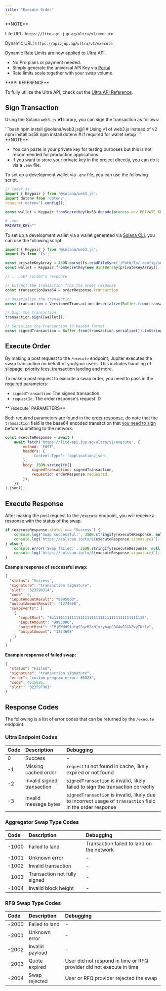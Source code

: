 ```yaml
---
title: "Execute Order"
---
```


<Info>
  **NOTE**

  Lite URL: `https://lite-api.jup.ag/ultra/v1/execute`

  Dynamic URL: `https://api.jup.ag/ultra/v1/execute`

  Dynamic Rate Limits are now applied to Ultra API.

  * No Pro plans or payment needed.
  * Simply generate the universal API Key via [Portal](https://portal.jup.ag)
  * Rate limits scale together with your swap volume.

<CardGroup cols={1}>
  <Card title="Read more about Ultra API Dynamic Rate Limit" href="/portal/rate-limit" icon="book-open" horizontal/>
</CardGroup>
</Info>

<Tip>
  **API REFERENCE**

  To fully utilize the Ultra API, check out the [Ultra API Reference](/api-reference/ultra/execute).
</Tip>

## Sign Transaction

Using the Solana `web3.js` **v1** library, you can sign the transaction as follows:

<Accordion title="Set up imports and wallet for signing">
```bash
npm install @solana/web3.js@1 # Using v1 of web3.js instead of v2
npm install bs58
npm install dotenv # if required for wallet setup
```

<Info>
  **NOTE**

  * You can paste in your private key for testing purposes but this is not recommended for production applications.
  * If you want to store your private key in the project directly, you can do it via a `.env` file.
</Info>

  To set up a development wallet via `.env` file, you can use the following script.

```js
// index.js
import { Keypair } from '@solana/web3.js';
import dotenv from 'dotenv';
require('dotenv').config();

const wallet = Keypair.fromSecretKey(bs58.decode(process.env.PRIVATE_KEY || ''));
```

```bash
# .env
PRIVATE_KEY=""
```

  To set up a development wallet via a wallet generated via [Solana CLI](https://solana.com/docs/intro/installation#solana-cli-basics), you can use the following script.

```js
import { Keypair } from '@solana/web3.js';
import fs from 'fs';

const privateKeyArray = JSON.parse(fs.readFileSync('/Path/To/.config/solana/id.json', 'utf8').trim());
const wallet = Keypair.fromSecretKey(new Uint8Array(privateKeyArray));
```
</Accordion>

```js
// ... GET /order's response

// Extract the transaction from the order response
const transactionBase64 = orderResponse.transaction

// Deserialize the transaction
const transaction = VersionedTransaction.deserialize(Buffer.from(transactionBase64, 'base64'));

// Sign the transaction
transaction.sign([wallet]);

// Serialize the transaction to base64 format
const signedTransaction = Buffer.from(transaction.serialize()).toString('base64');
```

## Execute Order

By making a post request to the `/execute` endpoint, Jupiter executes the swap transaction on behalf of you/your users. This includes handling of slippage, priority fees, transaction landing and more.

To make a post request to execute a swap order, you need to pass in the required parameters:

* `signedTransaction`: The signed transaction
* `requestId`: The order response's request ID

<Note>
  **`/execute` PARAMETERS**

  Both required parameters are found in the [order response](/docs/ultra/get-order#order-response), do note that the `transaction` field is the base64 encoded transaction that [you need to sign](#sign-transaction) before submitting to the network.
</Note>

```js
const executeResponse = await (
    await fetch('https://lite-api.jup.ag/ultra/v1/execute', {
        method: 'POST',
        headers: {
            'Content-Type': 'application/json',
        },
        body: JSON.stringify({
            signedTransaction: signedTransaction,
            requestId: orderResponse.requestId,
        }),
    })
).json();
```

## Execute Response

After making the post request to the `/execute` endpoint, you will receive a response with the status of the swap.

```js
if (executeResponse.status === "Success") {
    console.log('Swap successful:', JSON.stringify(executeResponse, null, 2));
    console.log(`https://solscan.io/tx/${executeResponse.signature}`);
} else {
    console.error('Swap failed:', JSON.stringify(executeResponse, null, 2));
    console.log(`https://solscan.io/tx/${executeResponse.signature}`);
}
```

**Example response of successful swap:**

```json
{
  "status": "Success",
  "signature": "transaction signature",
  "slot": "323598314",
  "code": 0,
  "inputAmountResult": "9995000",
  "outputAmountResult": "1274698",
  "swapEvents": [
    {
      "inputMint": "So11111111111111111111111111111111111111112",
      "inputAmount": "9995000",
      "outputMint": "EPjFWdd5AufqSSqeM2qN1xzybapC8G4wEGGkZwyTDt1v",
      "outputAmount": "1274698"
    }
  ]
}
```

**Example response of failed swap:**

```json
{
  "status": "Failed",
  "signature": "transaction signature",
  "error": "custom program error: #6023",
  "code": 4615026,
  "slot": "323597963"
}
```

## Response Codes

The following is a list of error codes that can be returned by the `/execute` endpoint.

### Ultra Endpoint Codes

| Code | Description                | Debugging                                                                                                  |
| :---- | :-------------------------- | :---------------------------------------------------------------------------------------------------------- |
| 0    | Success                    | -                                                                                                          |
| -1   | Missing cached order       | `requestId` not found in cache, likely expired or not found                                                |
| -2   | Invalid signed transaction | `signedTransaction` is invalid, likely failed to sign the transaction correctly                            |
| -3   | Invalid message bytes      | `signedTransaction` is invalid, likely due to incorrect usage of `transaction` field in the order response |

### Aggregator Swap Type Codes

| Code  | Description                  | Debugging                                 |
| :---- | :--------------------------- | :---------------------------------------- |
| -1000 | Failed to land               | Transaction failed to land on the network |
| -1001 | Unknown error                | -                                         |
| -1002 | Invalid transaction          | -                                         |
| -1003 | Transaction not fully signed | -                                         |
| -1004 | Invalid block height         | -                                         |

### RFQ Swap Type Codes

| Code  | Description     | Debugging                                                            |
| :---- | :--------------- | :-------------------------------------------------------------------- |
| -2000 | Failed to land  | -                                                                    |
| -2001 | Unknown error   | -                                                                    |
| -2002 | Invalid payload | -                                                                    |
| -2003 | Quote expired   | User did not respond in time or RFQ provider did not execute in time |
| -2004 | Swap rejected   | User or RFQ provider rejected the swap                               |
